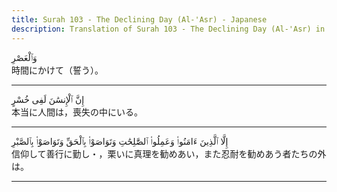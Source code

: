 ```yaml
---
title: Surah 103 - The Declining Day (Al-'Asr) - Japanese
description: Translation of Surah 103 - The Declining Day (Al-'Asr) in Japanese
---
```





<Aside type="quran" title="1">
وَٱلْعَصْرِ
</Aside>

<Aside type="reference" title="1">
時間にかけて（誓う）。
</Aside>

---

<Aside type="quran" title="2">
إِنَّ ٱلْإِنسَٰنَ لَفِى خُسْرٍ
</Aside>

<Aside type="reference" title="2">
本当に人間は，喪失の中にいる。
</Aside>

---

<Aside type="quran" title="3">
إِلَّا ٱلَّذِينَ ءَامَنُوا۟ وَعَمِلُوا۟ ٱلصَّٰلِحَٰتِ وَتَوَاصَوْا۟ بِٱلْحَقِّ وَتَوَاصَوْا۟ بِٱلصَّبْرِ
</Aside>

<Aside type="reference" title="3">
信仰して善行に勤し・，栗いに真理を勧めあい，また忍耐を勧めあう者たちの外は。
</Aside>

---
